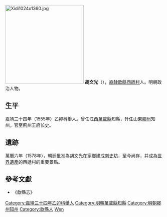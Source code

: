 [[File:Xidi1024x1360.jpg|250px]]
'''胡文光'''（{{bd|1521年||1593年||Hu胡}}），[[南直隸|直隸]][[歙縣|歙縣]][[西遞村|西遞村]]人。明朝政治人物。

==生平==
嘉靖三十四年（1555年）乙卯科舉人。曾任江西[[萬載縣|萬載縣]]知縣，升任山東[[膠州|膠州]]知州。官至荊州王府长史。

==遺跡==
萬曆六年（1578年），朝廷批准為胡文光在家鄉建成[[胡文光刺史坊|刺史坊]]，至今尚存，并成為[[世界遺產|世界遺產]]的西遞村的重要景點。

==參考文獻==
*《歙縣志》

{{DEFAULTSORT:Hu胡}}

[[Category:嘉靖三十四年乙卯科舉人|Category:嘉靖三十四年乙卯科舉人]]
[[Category:明朝萬載縣知縣|Category:明朝萬載縣知縣]]
[[Category:明朝膠州知州|Category:明朝膠州知州]]
[[Category:歙縣人|Category:歙縣人]]
[[Category:胡姓|Wen]]